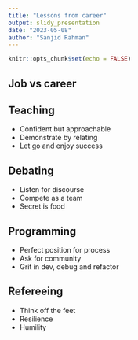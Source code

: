 ---
title: "Lessons from career"
output: slidy_presentation
date: "2023-05-08"
author: "Sanjid Rahman"
---

```{r setup, include=FALSE}
knitr::opts_chunk$set(echo = FALSE)
```

## Job vs career

## Teaching

- Confident but approachable
- Demonstrate by relating
- Let go and enjoy success

## Debating

- Listen for discourse
- Compete as a team
- Secret is food

## Programming

- Perfect position for process
- Ask for community
- Grit in dev, debug and refactor

## Refereeing

- Think off the feet
- Resilience
- Humility
